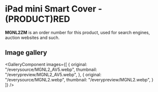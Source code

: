 
# iPad mini Smart Cover - (PRODUCT)RED

<Callout type='info' emoji='👉🏻'>**MGNL2ZM** is an order number for this product, used for search engines, auction websites and such.</Callout>

## Image gallery

<GalleryComponent
    images={[
      {
        original: "/everysource/MGNL2_AV5.webp",
        thumbnail: "/everypreview/MGNL2_AV5.webp",
      },
      {
        original: "/everysource/MGNL2.webp",
        thumbnail: "/everypreview/MGNL2.webp",
      }
    ]}
  />
